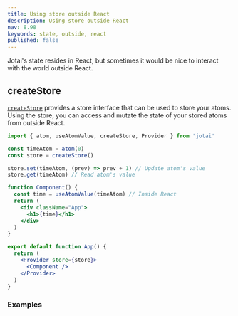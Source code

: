 ```yaml
---
title: Using store outside React
description: Using store outside React
nav: 8.98
keywords: state, outside, react
published: false
---
```


Jotai's state resides in React, but sometimes it would be nice
to interact with the world outside React.

## createStore

[`createStore`](../core/store.mdx#createstore) provides a store interface that can be used to store your atoms. Using the store, you can access and mutate the state of your stored atoms from outside React.

```jsx
import { atom, useAtomValue, createStore, Provider } from 'jotai'

const timeAtom = atom(0)
const store = createStore()

store.set(timeAtom, (prev) => prev + 1) // Update atom's value
store.get(timeAtom) // Read atom's value

function Component() {
  const time = useAtomValue(timeAtom) // Inside React
  return (
    <div className="App">
      <h1>{time}</h1>
    </div>
  )
}

export default function App() {
  return (
    <Provider store={store}>
      <Component />
    </Provider>
  )
}
```

### Examples

<Stackblitz id="vitejs-vite-m1h61f" file="src%2FApp.tsx" />
